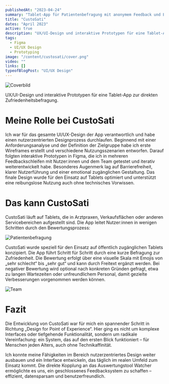 ```yaml
---
publishedAt: "2023-04-24"
summary: "Tablet-App für Patientenbefragung mit anonymem Feedback und Echtzeit-Auswertung."
title: "CustoSati"
dates: "April 2023"
active: true
description: "UX/UI-Design und interaktive Prototypen für eine Tablet-App zur direkten Zufriedenheitsbefragung."
tags:
  - Figma
  - UI/UX Design
  - Prototyping
image: "/content/custosati/cover.png"
video: ""
links: []
typeofBlogPost: "UI/UX Design"
---
```


![Coverbild](/content/custosati/cover.png)

UX/UI-Design und interaktive Prototypen für eine Tablet-App zur direkten Zufriedenheitsbefragung.

# Meine Rolle bei CustoSati

Ich war für das gesamte UI/UX-Design der App verantwortlich und habe einen nutzerzentrierten Designprozess durchlaufen. Beginnend mit einer Anforderungsanalyse und der Definition der Zielgruppe habe ich erste Wireframes erstellt und verschiedene Nutzungsszenarien entworfen. Darauf folgten interaktive Prototypen in Figma, die ich in mehreren Feedbackschleifen mit Nutzer:innen und dem Team getestet und iterativ weiterentwickelt habe. Besonderes Augenmerk lag auf Barrierefreiheit, klarer Nutzerführung und einer emotional zugänglichen Gestaltung. Das finale Design wurde für den Einsatz auf Tablets optimiert und unterstützt eine reibungslose Nutzung auch ohne technisches Vorwissen.

# Das kann CustoSati

CustoSati läuft auf Tablets, die in Arztpraxen, Verkaufsflächen oder anderen Servicebereichen aufgestellt sind. Die App leitet Nutzer:innen in wenigen Schritten durch den Bewertungsprozess:

![Patientenbefragung](/content/custosati/feedback.gif)

CustoSati wurde speziell für den Einsatz auf öffentlich zugänglichen Tablets konzipiert. Die App führt Schritt für Schritt durch eine kurze Befragung zur Zufriedenheit. Die Bewertung erfolgt über eine visuelle Skala mit Emojis von „sehr schlecht“ bis „sehr gut“ und kann durch Freitext ergänzt werden. Bei negativer Bewertung wird optional nach konkreten Gründen gefragt, etwa zu langen Wartezeiten oder unfreundlichem Personal, damit gezielte Verbesserungen vorgenommen werden können.

![Team](/content/custosati/team.png)

# Fazit

Die Entwicklung von CustoSati war für mich ein spannender Schritt in Richtung „Design for Point of Experience“. Hier ging es nicht um komplexe Interfaces oder tiefgehende Funktionalität, sondern um radikale Vereinfachung: ein System, das auf den ersten Blick funktioniert – für Menschen jeden Alters, auch ohne Technikaffinität.

Ich konnte meine Fähigkeiten im Bereich nutzerzentriertes Design weiter ausbauen und ein Interface entwickeln, das täglich im realen Umfeld zum Einsatz kommt. Die direkte Kopplung an das Auswertungstool Watcher ermöglichte es uns, ein geschlossenes Feedbacksystem zu schaffen – effizient, datensparsam und benutzerfreundlich.
